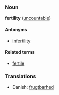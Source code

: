 ===Noun===
'''fertility''' ([[uncountable]])

====Antonyms====
*[[infertility]]

====Related terms====
*[[fertile]]

===Translations===
*Danish: [[frugtbarhed]]